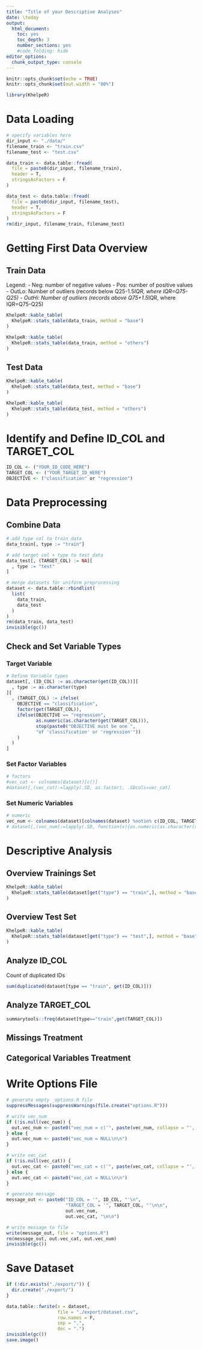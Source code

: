 ```yaml
---
title: "Title of your Descriptive Analyses"
date: \today
output:
  html_document:
    toc: yes
    toc_depth: 3
    number_sections: yes
    #code_folding: hide
editor_options:
  chunk_output_type: console
---
```


```r
knitr::opts_chunk$set(echo = TRUE)
knitr::opts_chunk$set(out.width = "80%")
```

```r
library(KhelpeR)
```

# Data Loading

```r
# specify variables here
dir_input <- "./data/"
filename_train <- "train.csv"
filename_test <- "test.csv"
```

```r
data_train <- data.table::fread(
  file = paste0(dir_input, filename_train),
  header = T,
  stringsAsFactors = F
)

data_test <- data.table::fread(
  file = paste0(dir_input, filename_test),
  header = T,
  stringsAsFactors = F
)
rm(dir_input, filename_train, filename_test)
```

# Getting First Data Overview 

## Train Data

Legend:
- Neg: number of negative values
- Pos: number of positive values
- OutLo: Number of outliers (records below Q25-1.5*IQR, where IQR=Q75-Q25)
- OutHi: Number of outliers (records above Q75+1.5*IQR, where IQR=Q75-Q25)

```r
KhelpeR::kable_table(
  KhelpeR::stats_table(data_train, method = "base")
)
```

```r
KhelpeR::kable_table(
  KhelpeR::stats_table(data_train, method = "others")
)
```

## Test Data

```r
KhelpeR::kable_table(
  KhelpeR::stats_table(data_test, method = "base")
)
```

```r
KhelpeR::kable_table(
  KhelpeR::stats_table(data_test, method = "others")
)
```

# Identify and Define ID_COL and TARGET_COL

```r
ID_COL <- ("YOUR_ID_CODE_HERE")
TARGET_COL <- ("YOUR_TARGET_ID_HERE")
OBJECTIVE <- ("classification" or "regression")
```

# Data Preprocessing

## Combine Data

```r
# add type col to train_data
data_train[, type := "train"]

# add target col + type to test_data
data_test[, (TARGET_COL) := NA][
  , type := "test"
]
```

```r
# merge datasets for uniform preprocessing
dataset <- data.table::rbindlist(
  list(
    data_train,
    data_test
  )
)
rm(data_train, data_test)
invisible(gc())
```

## Check and Set Variable Types

### Target Variable

```r
# Define Variable types
dataset[, (ID_COL) := as.character(get(ID_COL))][
  , type := as.character(type)
][
  , (TARGET_COL) := ifelse(
    OBJECTIVE == "classification",
    factor(get(TARGET_COL)),
    ifelse(OBJECTIVE == "regression",
           as.numeric(as.character(get(TARGET_COL))),
           stop(paste0("OBJECTIVE must be one ",
           "of 'classification' or 'regression'"))
    )
  )
]
```

### Set Factor Variables 

```r
# factors
#vec_cat <- colnames(dataset)[c()]
#dataset[,(vec_cat):=lapply(.SD, as.factor), .SDcols=vec_cat]
```

### Set Numeric Variables

```r
# numeric
vec_num <- colnames(dataset)[colnames(dataset) %notin% c(ID_COL, TARGET_COL, "type")]
# dataset[,(vec_num):=lapply(.SD, function(x){as.numeric(as.character(x))}), .SDcols=vec_num]
```

# Descriptive Analysis 

## Overview Trainings Set 

```r
KhelpeR::kable_table(
  KhelpeR::stats_table(dataset[get("type") == "train",], method = "base")
)
```

## Overview Test Set

```r
KhelpeR::kable_table(
  KhelpeR::stats_table(dataset[get("type") == "test",], method = "base")
)
```

## Analyze ID_COL

Count of duplicated IDs

```r
sum(duplicated(dataset[type == "train", get(ID_COL)]))
```

## Analyze TARGET_COL

```r
summarytools::freq(dataset[type=="train",get(TARGET_COL)])
```

## Missings Treatment

## Categorical Variables Treatment 

# Write Options File

```r
# generate empty _options.R file
suppressMessages(suppressWarnings(file.create("options.R")))

# write vec_num
if (!is.null(vec_num)) {
  out.vec_num <- paste0("vec_num = c('", paste(vec_num, collapse = "', '"), "')\n\n")
} else {
  out.vec_num <- paste0("vec_num = NULL\n\n")
}

# write vec_cat
if (!is.null(vec_cat)) {
  out.vec_cat <- paste0("vec_cat = c('", paste(vec_cat, collapse = "', '"), "')\n\n")
} else {
  out.vec_cat <- paste0("vec_cat = NULL\n\n")
}

# generate message
message_out <- paste0("ID_COL = '", ID_COL, "'\n",
                      "TARGET_COL = '", TARGET_COL, "'\n\n",
                      out.vec_num,
                      out.vec_cat, "\n\n")

# write message to file
write(message_out, file = "options.R")
rm(message_out, out.vec_cat, out.vec_num)
invisible(gc())
```

# Save Dataset

```r
if (!dir.exists("./export/")) {
  dir.create("./export/")
}

data.table::fwrite(x = dataset,
                   file = "./export/dataset.csv",
                   row.names = F,
                   sep = ",",
                   dec = ".")
invisible(gc())
save.image()
```
